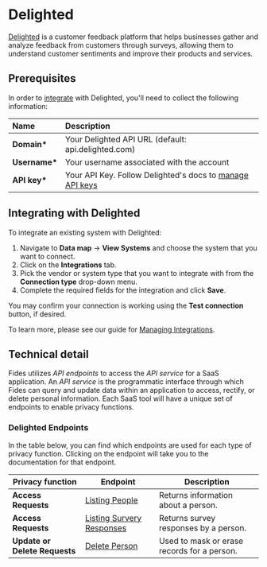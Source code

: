 
# Delighted

[Delighted](https://www.delighted.com) is a customer feedback platform that helps businesses gather and analyze feedback from customers through surveys, allowing them to understand customer sentiments and improve their products and services.

## Prerequisites

In order to [integrate](/user-guides/integrations) with Delighted, you'll need to collect the following information:

| Name           | Description                                                                                                                             |
| :------------- | :-------------------------------------------------------------------------------------------------------------------------------------- |
| **Domain\***   | Your Delighted API URL (default: api.delighted.com)                                                                                     |
| **Username\*** | Your username associated with the account                                                                                               |
| **API key\***  | Your API Key. Follow Delighted's docs to [manage API keys](https://developer.delighted.com/delighted-api-docs/reference/authentication) |

## Integrating with Delighted

To integrate an existing system with Delighted:

1. Navigate to **Data map** → **View Systems** and choose the system that you want to connect.
2. Click on the **Integrations** tab.
3. Pick the vendor or system type that you want to integrate with from the **Connection type** drop-down menu.
4. Complete the required fields for the integration and click **Save**.

You may confirm your connection is working using the **Test connection** button, if desired.

To learn more, please see our guide for [Managing Integrations](/user-guides/integrations/manage-integrations).

## Technical detail

Fides utilizes _API endpoints_ to access the _API service_ for a SaaS application. An _API service_ is the programmatic interface through which Fides can query and update data within an application to access, rectify, or delete personal information. Each SaaS tool will have a unique set of endpoints to enable privacy functions.

### Delighted Endpoints

In the table below, you can find which endpoints are used for each type of privacy function. Clicking on the endpoint will take you to the documentation for that endpoint.

| Privacy function              | Endpoint                                                                                 | Description                                 |
| ----------------------------- | ---------------------------------------------------------------------------------------- | ------------------------------------------- |
| **Access Requests**           | [Listing People](https://app.delighted.com/docs/api/listing-people)                      | Returns information about a person.         |
| **Access Requests**           | [Listing Survery Responses](https://app.delighted.com/docs/api/listing-survey-responses) | Returns survey responses by a person.       |
| **Update or Delete Requests** | [Delete Person](https://app.delighted.com/docs/api/deleting-people)                      | Used to mask or erase records for a person. |
